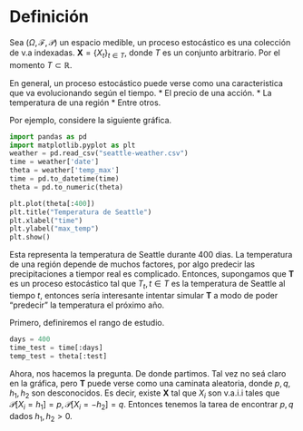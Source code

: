 # Definición
Sea $(\Omega,\mathcal{F},\mathcal{P})$ un espacio medible, un proceso estocástico es una colección de v.a indexadas. $\mathbf{X}=\{X_t\}_{t\in T}$, donde $T$ es un conjunto arbitrario. Por el momento $T\subset\mathbb{R}$. 

En general, un proceso estocástico puede verse como una caracteristica que va evolucionando según el tiempo. 
* El precio de una acción.
* La temperatura de una región
* Entre otros. 

Por ejemplo, considere la siguiente gráfica. 

```python
import pandas as pd
import matplotlib.pyplot as plt
weather = pd.read_csv("seattle-weather.csv")
time = weather['date']
theta = weather['temp_max']
time = pd.to_datetime(time)
theta = pd.to_numeric(theta)

plt.plot(theta[:400])
plt.title("Temperatura de Seattle")
plt.xlabel("time")
plt.ylabel("max_temp")
plt.show()
```

Esta representa la temperatura de Seattle durante 400 dias. La temperatura de una región depende de muchos factores, por algo predecir las precipitaciones a tiempor real es complicado. Entonces, supongamos que $\mathbf{T}$ es un proceso estocástico tal que $T_t,t\in T$ es la temperatura de Seattle al tiempo $t$, entonces sería interesante intentar simular $\mathbf{T}$ a modo de poder "predecir" la temperatura el próximo año.

Primero, definiremos el rango de estudio. 

```python
days = 400
time_test = time[:days]
temp_test = theta[:test]
```

Ahora, nos hacemos la pregunta. De donde partimos. Tal vez no seá claro en la gráfica, pero $\mathbf{T}$ puede verse como una caminata aleatoria, donde $p,q,h_1,h_2$ son desconocidos. Es decir, existe $\mathbf{X}$ tal que $X_i$ son v.a.i.i tales que $\mathcal{P}[X_i = h_1] = p,\mathcal{P}[X_i=-h_2] = q$. Entonces tenemos la tarea de encontrar $p,q$ dados $h_1,h_2>0$.  